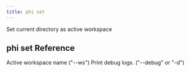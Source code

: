 ```yaml
---
title: phi set
---
```


Set current directory as active workspace

## phi set Reference

<ResponseField name="ws_name" type="bool">
 Active workspace name ("--ws")
</ResponseField>
<ResponseField name="print_debug_log" type="bool">
 Print debug logs. ("--debug" or "-d")
</ResponseField>